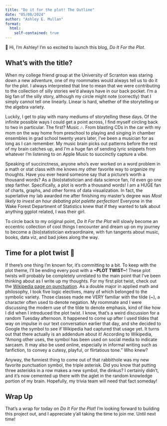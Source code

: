 ```yaml
---
title: "Do it for the plot! The Outline"
date: "05/08/2024"
author: "Ashley E. Mullan"
format:
  html:
    self-contained: true
---
```


👋 Hi, I'm Ashley! I'm so excited to launch this blog, *Do It For the Plot*. 

## What's with the title?

When my college friend group at the University of Scranton was staring down a new adventure, one of my roommates would always tell us to do it for the plot. I always interpreted that line to mean that we were contributing to the collection of silly stories we'd always have in our back pocket. I'm a big fan of the silly story, although my circle might note (correctly) that I simply cannot tell one linearly. Linear is hard, whether of the storytelling or the algebra variety.

Luckily, I get to play with many mediums of storytelling these days. Of the infinite possible ways I could get a point across, I find myself circling back to two in particular. The first? Music 🎶. From blasting CDs in the car with my mom on the way home from preschool to playing and singing in chamber ensembles in grad school twenty years later, I've been a musician for as long as I can remember. My music brain picks out patterns before the rest of my brain catches up, and I'm a huge fan of sending lyric snippets from whatever I'm listening to on Apple Music to succinctly capture a vibe. 

Speaking of succinctness, anyone who's ever worked on a word problem in a math or stat class with me knows my other favorite way to organize my thoughts. Have you ever heard someone say that a picture's worth a thousand words? As a (bio)statistician and data science fan, I'd even go one step farther. Specifically, a plot is worth a thousand words! I am a HUGE fan of charts, graphs, and other forms of data visualization. In fact, the superlative my lab awarded me after finishing my master's degree was *Most likely to invest an hour debating plot palette perfection*! Everyone in the Wake Forest Department of Statistics knew that if they wanted to talk about anything ggplot related, I was their girl. 

To circle back to my original point, *Do It For the Plot* will slowly become an eccentric collection of cool things I encounter and dream up on my journey to become a (bio)statistician extraordinaire, with fun tangents about music, books, data viz, and bad jokes along the way. 

## Time for a plot twist 📖

If there's one thing I'm known for, it's committing to a bit. To keep with the plot theme, I'll be ending every post with a **~PLOT TWIST~**! These plot twists will probably be completely unrelated to the main point that I've been thinking about as I write up my thoughts. For my first plot twist, check out the [Wikipedia page on punctuation](https://en.wikipedia.org/wiki/List_of_typographical_symbols_and_punctuation_marks). As a double major in applied math and philosophy, I took five logic electives, many of which belonged to the symbolic variety. Those classes made me VERY familiar with the tilde (~), a character often used to denote negation. My roommate and I were discussing the modern use of the tilde to denote emphasis, kind of like how I did when I introduced the plot twist. I know, that's a weird discussion for a random Tuesday afternoon. It happened to come up after I used tildes that way on impulse in our text conversation earlier that day, and she decided to Google the symbol to see if Wikipedia had captured that usage yet. It turns out that there actually is an addendum about it! According to Wikipedia, "Among other uses, the symbol has been used on social media to indicate sarcasm. It may also be used online, especially in informal writing such as fanfiction, to convey a cutesy, playful, or flirtatious tone." Who knew? 

Anyway, the funniest thing to come out of that rabbithole was my new favorite punctuation symbol, the triple asterisk. Did you know that putting three asterisks in a row makes a new symbol, the dinkus? I certainly didn't, and it's now cemented up there with the aglet in the random knowledge portion of my brain. Hopefully, my trivia team will need that fact someday!

## Wrap Up

That's a wrap for today on *Do It For the Plot*! I'm looking forward to building this project out, and I appreciate y'all taking the time to join me. Until next time!